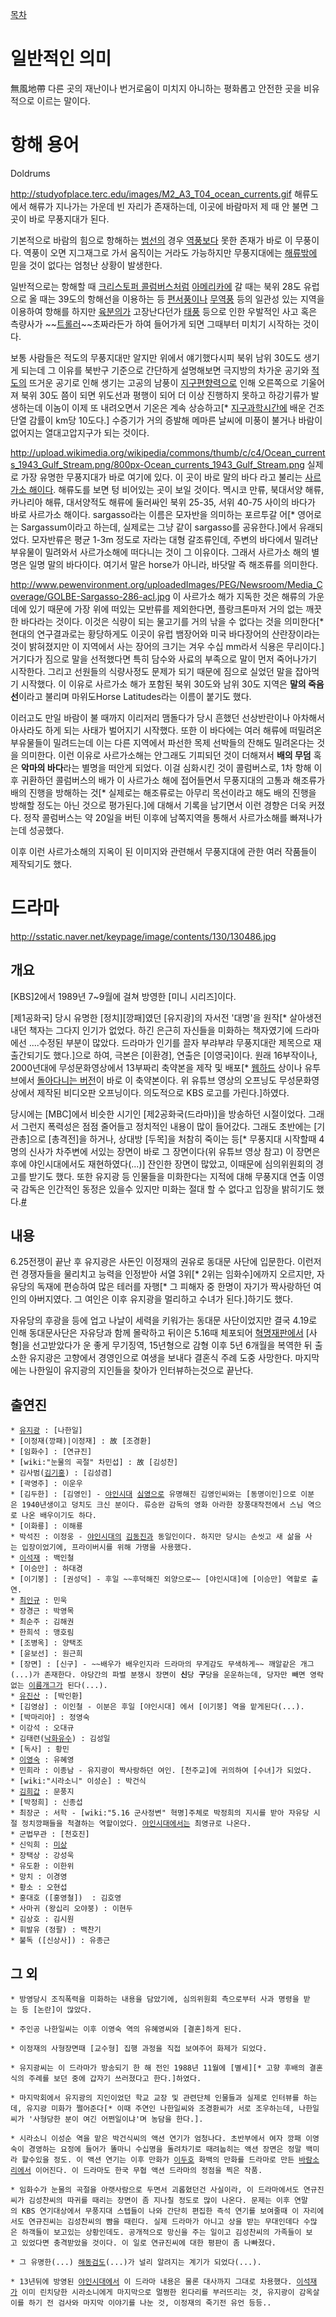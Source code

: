 [[목차]]
= 일반적인 의미 =
無風地帶
다른 곳의 재난이나 번거로움이 미치지 아니하는 평화롭고 안전한 곳을 비유적으로 이르는 말이다.
= 항해 용어 =
Doldrums

http://studyofplace.terc.edu/images/M2_A3_T04_ocean_currents.gif
해류도에서 해류가 지나가는 가운데 빈 자리가 존재하는데, 이곳에 바람마저 제 때 안 불면 그곳이 바로 무풍지대가 된다.

기본적으로 바람의 힘으로 항해하는 [[범선]]의 경우 [[역풍]]보다 못한 존재가 바로 이 무풍이다. 역풍이 오면 지그재그로 가서 움직이는 거라도 가능하지만 무풍지대에는 [[해류]]밖에 믿을 것이 없다는 엄청난 상황이 발생한다.

일반적으로는 항해할 때 [[크리스토퍼 콜럼버스]]처럼 [[아메리카]]에 갈 때는 북위 28도 유럽으로 올 때는 39도의 항해선을 이용하는 등 [[편서풍]]이나 [[무역풍]] 등의 일관성 있는 지역을 이용하여 항해를 하지만 [[육분의]]가 고장난다던가 [[태풍]] 등으로 인한 우발적인 사고 혹은 측량사가 ~~[[트롤러]]~~초짜라든가 하여 들어가게 되면 그때부터 미치기 시작하는 것이다.
 

보통 사람들은 적도의 무풍지대만 알지만 위에서 얘기했다시피 북위 남위 30도도 생기게 되는데 그 이유를 북반구 기준으로 간단하게 설명해보면 극지방의 차가운 공기와 [[적도]]의 뜨거운 공기로 인해 생기는 고공의 남풍이 [[지구편향력]]으로 인해 오른쪽으로 기울어져 북위 30도 쯤이 되면 위도선과 평행이 되어 더 이상 진행하지 못하고 하강기류가 발생하는데 이놈이 이제 또 내려오면서 기온은 계속 상승하고[* [[지구과학]]시간에 배운 건조 단열 감률이 km당 10도다.] 수증기가 거의 증발해 메마른 날씨에 미풍이 불거나 바람이 없어지는 열대고압지구가 되는 것이다.   

http://upload.wikimedia.org/wikipedia/commons/thumb/c/c4/Ocean_currents_1943_Gulf_Stream.png/800px-Ocean_currents_1943_Gulf_Stream.png
실제로 가장 유명한 무풍지대가 바로 여기에 있다. 이 곳이 바로 말의 바다 라고 불리는 [[사르가소 해]]이다. 해류도를 보면 텅 비어있는 곳이 보일 것이다. 멕시코 만류, 북대서양 해류, 카나리아 해류, 대서양적도 해류에 둘러싸인 북위 25-35, 서위 40-75 사이의 바다가 바로 사르가소 해이다. sargasso라는 이름은 모자반을 의미하는 포르투갈 어[* 영어로는 Sargassum이라고 하는데, 실제로는 그냥 같이 sargasso를 공유한다.]에서 유래되었다. 모자반류은 평균 1-3m 정도로 자라는 대형 갈조류인데, 주변의 바다에서 밀려난 부유물이 밀려와서 사르가소해에 떠다니는 것이 그 이유이다. 그래서 사르가소 해의 별명은 일명 말의 바다이다. 여기서 말은 horse가 아니라, 바닷말 즉 해조류를 의미한다. 

http://www.pewenvironment.org/uploadedImages/PEG/Newsroom/Media_Coverage/GOLBE-Sargasso-286-acl.jpg
이 사르가소 해가 지독한 것은 해류의 가운데에 있기 때문에 가장 위에 떠있는 모반류를 제외한다면, 플랑크톤마저 거의 없는 깨끗한 바다라는 것이다. 이것은 식량이 되는 물고기를 거의 낚을 수 없다는 것을 의미한다[* 현대의 연구결과로는 황당하게도 이곳이 유럽 뱀장어와 미국 바다장어의 산란장이라는 것이 밝혀졌지만 이 지역에서 사는 장어의 크기는 겨우 수십 mm라서 식용은 무리이다.] 거기다가 짐으로 말을 선적했다면 특히 담수와 사료의 부족으로 말이 먼저 죽어나가기 시작한다. 그리고 선원들의 식량사정도 문제가 되기 때문에 짐으로 실었던 말을 잡아먹기 시작했다. 이 이유로 사르가소 해가 포함된 북위 30도와 남위 30도 지역은 '''말의 죽음선'''이라고 불리며 마위도Horse Latitudes라는 이름이 붙기도 했다.

이러고도 만일 바람이 불 때까지 이리저리 맴돌다가 당시 흔했던 선상반란이나 아차해서 아사라도 하게 되는 사태가 벌어지기 시작했다. 또한 이 바다에는 여러 해류에 떠밀려온 부유물들이 밀려드는데 이는 다른 지역에서 파선한 목제 선박들의 잔해도 밀려온다는 것을 의미한다. 이런 이유로 사르가소해는 안그래도 기피되던 것이 더해져서 '''배의 무덤''' 혹은 '''악마의 바다'''라는 별명을 떠안게 되었다. 이걸 심화시킨 것이 콜럼버스로, 1차 항해 이후 귀환하던 콜럼버스의 배가 이 사르가소 해에 접어들면서 무풍지대의 고통과 해조류가 배의 진행을 방해하는 것[* 실제로는 해조류로는 아무리 목선이라고 해도 배의 진행을 방해할 정도는 아닌 것으로 평가된다.]에 대해서 기록을 남기면서 이런 경향은 더욱 커졌다. 정작 콜럼버스는 약 20일을 버틴 이후에 남쪽지역을 통해서 사르가소해를 빠져나가는데 성공했다. 

이후 이런 사르가소해의 지옥이 된 이미지와 관련해서 무풍지대에 관한 여러 작품들이 제작되기도 했다. 

= 드라마 =
http://sstatic.naver.net/keypage/image/contents/130/130486.jpg
{{{#!html
<iframe width="420" height="315" src="http://www.youtube.com/embed/nj3vXl3sYiU" frameborder="0" allowfullscreen></iframe>
}}}

== 개요 ==
[KBS]2에서 1989년 7~9월에 걸쳐 방영한 [미니 시리즈]이다. 

[제1공화국] 당시 유명한 [정치][깡패]였던 [유지광]의 자서전 '대명'을 원작[* 살아생전 내던 책자는 그다지 인기가 없었다. 하긴 은근히 자신들을 미화하는 책자였기에 드라마에선 ....수정된 부분이 많았다. 드라마가 인기를 끌자 부랴부랴 무풍지대란 제목으로 재출간되기도 했다.]으로 하여, 극본은 [이환경], 연출은 [이영국]이다. 원래 16부작이나, 2000년대에 무성문화영상에서 13부짜리 축약본을 제작 및 배포[* [[웹하드]] 상이나 유투브에서 [https://www.youtube.com/watch?v=vVPwHYL6edY 돌아다니는 버전]이 바로 이 축약본이다. 위 유튜브 영상의 오프닝도 무성문화영상에서 제작된 비디오판 오프닝이다. 의도적으로 KBS 로고를 가린다.]하였다.

당시에는 [MBC]에서 비슷한 시기인 [제2공화국(드라마)]을 방송하던 시절이었다. 그래서 그런지 폭력성은 점점 줄어들고 정치적인 내용이 많이 들어갔다. 그래도 초반에는 [기관총]으로 [총격전]을 하거나, 상대방 [두목]을 처참히 죽이는 등[* 무풍지대 시작할때 4명의 신사가 차주변에 서있는 장면이 바로 그 장면이다(위 유튜브 영상 참고) 이 장면은 후에 야인시대에서도 재현하였다(...)] 잔인한 장면이 많았고, 이때문에 심의위원회의 경고를 받기도 했다. 또한 유지광 등 인물들을 미화한다는 지적에 대해 무풍지대 연출 이영국 감독은 인간적인 동정은 있을수 있지만 미화는 절대 할 수 없다고 입장을 밝히기도 했다.[http://dna.naver.com/viewer/index.nhn?articleId=1989072600209216007&editNo=2&printCount=1&publishDate=1989-07-26&officeId=00020&pageNo=16&printNo=20867&publishType=00020&doNotReadAnyMore=notClose #]

== 내용 ==
6.25전쟁이 끝난 후 유지광은 사돈인 이정재의 권유로 동대문 사단에 입문한다. 이런저런 경쟁자들을 물리치고 능력을 인정받아 서열 3위[* 2위는 임화수]에까지 오르지만, 자유당의 독재에 편승하여 많은 테러를 자행[* 그 피해자 중 한명이 자기가 짝사랑하던 여인의 아버지였다. 그 여인은 이후 유지광을 멀리하고 수녀가 된다.]하기도 했다. 

자유당의 후광을 등에 업고 나날이 세력을 키워가는 동대문 사단이었지만 결국 4.19로 인해 동대문사단은 자유당과 함께 몰락하고 뒤이은 5.16때 체포되어 [[혁명재판]]에서 [사형]을 선고받았다가 운 좋게 무기징역, 15년형으로 감형 이후 5년 6개월을 복역한 뒤 출소한 유지광은 고향에서 경영인으로 여생을 보내다 결혼식 주례 도중 사망한다. 마지막에는 나한일이 유지광의 지인들을 찾아가 인터뷰하는것으로 끝난다.

== 출연진 ==
 * [[유지광]] : [나한일]
 * [이정재(깡패)|이정재] : 故 [조경환]
 * [임화수] : [연규진]
 * [wiki:"눈물의 곡절" 차민섭] : 故 [김성찬]
 * 김사범([[김기홍]]) : [김성겸]
 * [곽영주] : 이운우
 * [김두한] : [김영인] - [[야인시대]] [[심영(야인시대)|심영]]으로 유명해진 김영인씨와는 [동명이인]으로 이분은 1940년생이고 덩치도 크신 분이다. 류승완 감독의 영화 아라한 장풍대작전에서 스님 역으로 나온 배우이기도 하다.
 * [이화룡] : 이해룡
 * 박석진 : 이정웅 - [[야인시대]]의 [[김동진]]과 동일인이다. 하지만 당시는 손씻고 새 삶을 사는 입장이었기에, 프라이버시를 위해 가명을 사용했다.
 * [[이석재]] : 백인철
 * [이승만] : 하대경
 * [이기붕] : [권성덕] - 후일 ~~후덕해진 외양으로~~ [야인시대]에 [이승만] 역할로 출연.
 * [[최인규]] : 민욱
 * 장경근 : 박영목
 * 최순주 : 김해권
 * 한희석 : 맹호림
 * [조병옥] : 양택조
 * [윤보선] : 원근희
 * [장면] : [신구] - ~~배우가 배우인지라 드라마의 무게감도 무색하게~~ 깨알같은 개그(...)가 존재한다. 야당간의 파벌 분쟁시 장면이 '''신'''당 '''구'''당을 운운하는데, 당자만 빼면 영락없는 [[배우개그|이름개그]]가 된다(...).
 * [[유진산]] : [박인환]
 * [김영삼] : 이인철 - 이분은 후일 [야인시대] 에서 [이기붕] 역을 맡게된다(...).
 * [박마리아] : 정영숙
 * 이강석 : 오대규
 * 김태련([[낙화유수]]) : 김성일 
 * [독사] : 황민 
 * [[이영숙]] : 유혜영
 * 민희라 : 이종남 - 유지광이 짝사랑하던 여인. [천주교]에 귀의하여 [수녀]가 되었다.
 * [wiki:"시라소니" 이성순] : 박건식
 * [[김희갑]] : 문풍지
 * [박정희] : 신종섭
 * 최장군 : 서학 - [wiki:"5.16 군사정변" 혁명]주체로 박정희의 지시를 받아 자유당 시절 정치깡패들을 척결하는 역할이었다. [[야인시대]]에서는 최영규로 나온다.
 * 군법무관 : [천호진]
 * 신익희 : [[추가바람|미상]]
 * 장택상 : 강성욱
 * 유도환 : 이한위
 * 망치 : 이경영
 * 황소 : 오현섭
 * 홍대호 ([홍영철])  : 김호영
 * 사마귀 (왕십리 오야붕) : 이현두
 * 김상호 : 김시원
 * 휘발유 (정팔) : 백찬기
 * 불독 ([신상사]) : 유종근

== 그 외 ==
 * 방영당시 조직폭력을 미화하는 내용을 담았기에, 심의위원회 측으로부터 사과 명령을 받는 등 [논란]이 많았다.

 * 주인공 나한일씨는 이후 이영숙 역의 유혜영씨와 [결혼]하게 된다.

 * 이정재의 사형장면때 [교수형] 집행 과정을 직접 보여주어 화제가 되었다.

 * 유지광씨는 이 드라마가 방송되기 한 해 전인 1988년 11월에 [별세][* 고향 후배의 결혼식의 주례를 보던 중에 갑자기 쓰러졌다고 한다.]하였다.

 * 마지막회에서 유지광의 지인이었던 학교 교장 및 관련단체 인물들과 실제로 인터뷰를 하는데, 유지광 미화가 쩔어준다[* 이때 주연인 나한일씨와 조경환씨가 서로 조우하는데, 나한일씨가 '사형당한 분이 여긴 어쩐일이냐'며 농담을 한다.].

 * 시라소니 이성순 역을 맡은 박건식씨의 액션 연기가 엄청나다. 초반부에서 여자 깡패 이영숙이 경영하는 요정에 들어가 똘마니 수십명을 돌려차기로 때려눕히는 액션 장면은 정말 백미라 할수있을 정도. 이 액션 연기는 이후 만화가 [[이두호]] 화백의 만화를 드라마로 만든 [[바람소리]]에서 이어진다. 이 드라마도 한국 무협 액션 드라마의 정점을 찍은 작품.

 * 임화수가 눈물의 곡절을 아랫사람으로 두면서 괴롭혔던건 사실이라, 이 드라마에서도 연규진씨가 김성찬씨의 따귀를 때리는 장면이 좀 지나칠 정도로 많이 나온다. 문제는 이후 연말의 KBS 연기대상에서 무풍지대 스텝들이 나와 간단히 편집한 즉석 연기를 보여줄때 이 자리에서도 연규진씨는 김성찬씨의 뺨을 때린다. 실제 드라마가 아니고 상을 받는 무대인데다 수많은 하객들이 보고있는 상황인데도. 공개적으로 망신을 주는 일이고 김성찬씨의 가족들이 보고 있었다면 충격받았을 것이다. 이 일로 연규진씨에 대한 평판이 좀 나빠졌다. 

 * 그 유명한(...) [[해동검도]](...)가 널리 알려지는 계기가 되었다(...).

 * 13년뒤에 방영된 [[야인시대]]에서 이 드라마 내용은 물론 대사까지 그대로 차용했다. [[이석재]]가 이미 린치당한 시라소니에게 마지막으로 멀쩡한 왼다리를 부러뜨리는 것, 유지광이 감옥살이를 하기 전 검사와 마지막 이야기를 나눈 것, 이정재의 죽기전 유언 등등..


